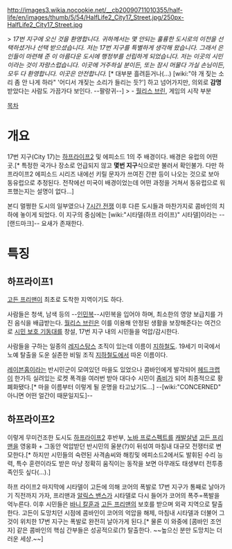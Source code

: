 http://images3.wikia.nocookie.net/__cb20090711010355/half-life/en/images/thumb/5/54/HalfLife2_City17_Street.jpg/250px-HalfLife2_City17_Street.jpg

> ''17번 지구에 오신 것을 환영합니다. 귀하께서는 몇 안되는 훌륭한 도시로의 이전을 선택하셨거나 선택 받으셨습니다. 저는 17번 지구를 특별하게 생각해 왔습니다. 그래서 은인들이 마련해 준 이 아름다운 도시에 행정부를 선립하게 되었습니다. 저는 이곳의 시민이라는 것이 자랑스럽습니다. 이곳에 거주하실 분이든, 또는 잠시 머물다 가실 손님이든, 모두 다 환영합니다. 이곳은 안전합니다.'' [* 대부분 흘려듣거나(...) [wiki:"야 개 짖는 소리 좀 안 나게 하라" '어디서 개짖는 소리가 들리는 듯?'] 하고 넘어가지만, 의외로 '''감명'''받았다는 사람도 가끔가다 보인다. --팔랑귀--]
> - [[월리스 브린]], 게임의 시작 부분

[[목차]]
= 개요 =
17번 지구(City 17)는 [[하프라이프2]] 및 에피소드 1의 주 배경이다. 배경은 유럽의 어떤 곳.[* 특정한 국가나 장소로 언급되지 않고 '''몇번 지구'''식으로만 불러서 확인불가. 다만 하프라이프2 에피소드 시리즈 내에선 키릴 문자가 쓰여진 간판 등이 나오는 것으로 보아 동유럽으로 추정된다. 전작에선 미국이 배경이었는데 어떤 과정을 거쳐서 동유럽으로 워프했는지는 설명이 없다...]

본디 멀쩡한 도시의 일부였으나 [[7시간 전쟁]] 이후 다른 도시들과 마찬가지로 콤바인의 치하에 놓이게 되었다. 이 지구의 중심에는 [wiki:"시타델(하프 라이프)" 시타델]이라는 --[랜드마크]-- 요새가 존재한다.

= 특징 =
== 하프라이프1 ==
[[고든 프리맨]]이 최초로 도착한 지역이기도 하다.

사람들은 청색, 남색 등의 --[[인민복]]--시민복을 입어야 하며, 최소한의 영양 보급치를 가진 음식을 배급받는다. [[월리스 브린]]은 이를 이용해 안정된 생활을 보장해준다는 여건으로 [[시민 보호 기동대]]를 창설, 17번 지구 내의 시민들을 억압/감시한다. 

사람들을 구하는 일종의 [[레지스탕스]] 조직이 있는데 이름이 [[지하철도]]. 19세기 미국에서 노예 탈출을 도운 실존한 비밀 조직 [[지하철도]]에서 따온 이름이다.

[[레이븐홈]]이라는 반시민군이 모여있던 마을도 있었으나 콤바인에게 발각되어 [[헤드크랩]]이 한가득 실려있는 로켓 폭격을 여러번 받아 대다수 시민이 [[좀비]]가 되어 최종적으로 황폐화됐다.[* 마을 이름부터 이렇게 될 운명을 타고났기도...] --[wiki:"CONCERNED" 아니면 어떤 얼간이 때문일지도]--

== 하프라이프2 ==
이렇게 무미건조한 도시도 [[하프라이프2]] 후반부, [[노바 프로스펙트]]를 [[캐발살]]낸 [[고든 프리맨]]을 영웅화 + 그동안 억압받던 반시민의 울분(?)이 뒤섞여 마침내 대규모 전쟁터로 변모한다.[* 하지만 시민들의 숙련된 사격솜씨와 해킹및 에피소드2에서도 발휘된 수리 능력, 특수 훈련이라도 받은 마냥 정확히 움직이는 동작을 보면 아무래도 태생부터 전투종족인듯 싶다(...).]

하프 라이프2 마지막에 시타델이 고든에 의해 코어의 폭발로 17번 지구가 통째로 날아가기 직전까지 가자, 프리맨과 [[알릭스 밴스]]가 시타델로 다시 들어가 코어의 폭주=폭발을 억누른다. 이후 시민들은 [[바니 칼훈]]과 [[고든 프리맨]]의 보호를 받으며 외곽 지역으로 탈출한다. 고든이 도망치던 시점에 콤바인이 코어의 억압을 해제, 마침내 시타델과 더불어 그것이 위치한 17번 지구는 폭발로 완전히 날아가게 된다.[* 물론 이 와중에 [콤바인 조언자] 같은 콤바인의 핵심 간부들은 성공적으로(?) 탈출한다. ~~높으신 분만 도망치는 더러운 세상.~~]
